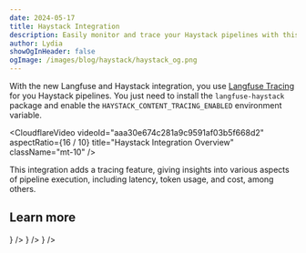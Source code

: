 ```yaml
---
date: 2024-05-17
title: Haystack Integration
description: Easily monitor and trace your Haystack pipelines with this new Langfuse integration.
author: Lydia
showOgInHeader: false
ogImage: /images/blog/haystack/haystack_og.png
---
```



<ChangelogHeader />

With the new Langfuse and Haystack integration, you use [Langfuse Tracing](/docs/tracing) for you Haystack pipelines. You just need to install the `langfuse-haystack` package and enable the `HAYSTACK_CONTENT_TRACING_ENABLED` environment variable.

<CloudflareVideo
  videoId="aaa30e674c281a9c9591af03b5f668d2"
  aspectRatio={16 / 10}
  title="Haystack Integration Overview"
  className="mt-10"
/>

This integration adds a tracing feature, giving insights into various aspects of pipeline execution, including latency, token usage, and cost, among others.

## Learn more


<Cards num={3}>
  <Card
    title="Docs"
    href="/docs/integrations/haystack/get-started"
    icon={<BookOpen />}
  />
  <Card
    title="Cookbook"
    href="/docs/integrations/haystack/example-python"
    icon={<FileCode />}
  />
  <Card
    title="Blog post"
    href="/blog/2024-05-haystack-integration"
    icon={<BookOpen />}
  />
</Cards>
